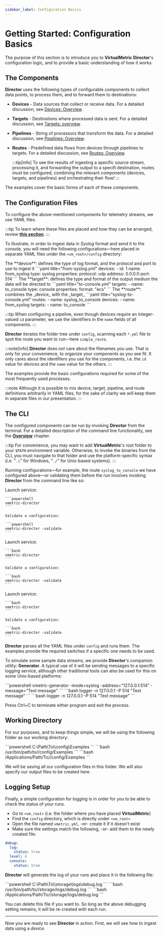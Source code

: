```yaml
---
sidebar_label: Configuration Basics
---
```


# Getting Started: Configuration Basics

The purpose of this section is to introduce you to **VirtualMetric Director**'s configuration logic, and to provide a basic understanding of how it works.

## The Components

**Director** uses the following types of configurable components to collect data points, to process them, and to forward them to destinations:

* **Devices** - Data sources that collect or receive data. For a detailed discussion, see [Devices: Overview](../configuration/devices/index.mdx#configuration).

* **Targets** - Destinations where processed data is sent. For a detailed discussion, see [Targets: overview](../configuration/targets/index.mdx#configuration).

* **Pipelines** - String of processors that transform the data. For a detailed discussion, see [Pipelines: Overview](../configuration/pipelines/index.mdx#configuration).

* **Routes** - Predefined data flows from devices through pipelines to targets. For a detailed discussion, see [Routes: Overview](../configuration/routes.mdx#configuration).

  :::tip[info]
  To see the results of ingesting a specific source stream, processing it, and forwarding the output to a specifi destination, routes _must_ be configured, combining the relevant components (devices, targets, and pipelines) and orchestrating their flow!
  :::

The examples cover the basic forms of each of these components.

## The Configuration Files

To configure the above-mentioned components for telemetry streams, we use YAML files.

:::tip
To learn where these files are placed and how they can be arranged, review [**this section**](../configuration/index.mdx#managing-yaml-files).
:::

To illustrate, in order to ingest data in _Syslog_ format and send it to the console, you will need the following configurations&mdash;here placed in separate YAML files under the `<vm_root>/config` directory:

<ExampleGrid>
  <CommentCol>
    The **device**: defines the type of log format, and the protocol and port to use to ingest it
  </CommentCol>
  <CodeCol>
    ```yaml title="from-syslog.yml"
    devices:
      - id: 1
        name: from_syslog
        type: syslog
        properties:
          protocol: udp
          address: 0.0.0.0
          port: 514
    ```
  </CodeCol>
  <CommentCol>
    The **target**: defines the type and format of the output medium the data will be directed to
  </CommentCol>
  <CodeCol>
    ```yaml title="to-console.yml"
    targets:
      - name: to_console
        type: console
        properties:
          format: "ecs"
    ```
  </CodeCol>
  <CommentCol>
    The **route**: combines the _device_ with the _target_
  </CommentCol>
  <CodeCol>
    ```yaml title="syslog-to-console.yml"
    routes:
      - name: syslog_to_console
        devices:
          - name: from_syslog
        targets:
          - name: to_console
    ```
  </CodeCol>
</ExampleGrid>

:::tip
When configuring a pipeline, even though devices require an integer-valued `id` parameter, we use the identifiers in the `name` fields of all components.
:::

 **Director** iterates the folder tree under `config`, scanning each `*.yml` file to spot the route you want to run&mdash;here `simple_route`.

 :::note[info]
 **Director** does _not_ care about the filenames you use. That is only for your convenience, to organize your components as you see fit. It only cares about the identifiers you use for the components, i.e. the `id` value for devices and the `name` value for the others.
 :::

The examples provide the basic configurations required for some of the most frequently used processes.

:::note
Although it is possible to mix device, target, pipeline, and route definitions arbitrarily in YAML files, for the sake of clarity we will keep them in separate files in our presentation.
:::

## The CLI

The configured components can be run by invoking **Director** from the terminal. For a detailed description of the command line functionality, see the [**Overview**](../cli/director.mdx) chapter.

:::tip
For convenience, you may want to add **VirtualMetric**'s root folder to your `$PATH` environment variable. Otherwise, to invoke the binaries from the CLI, you must navigate to that folder and use the platform-specific syntax (i.e. "`.\`" for Windows, "`./`" for Unix-based systems).
:::

Running configurations&mdash;for example, the route `syslog_to_console` we have configured above&mdash;or validating them before the run involves invoking **Director** from the command line like so:

<Tabs>
  <TabItem value="windows" label="Windows" default>
    Launch service:

    ```powershell
    vmetric-director
    ```

    Validate a configuration:

    ```powershell
    vmetric-director -validate
    ```
  </TabItem>    
  <TabItem value="linux" label="Linux">
    Launch service:

    ```bash
    vmetric-director
    ```

    Validate a configuration:

    ```bash
    vmetric-director -validate
    ```
  </TabItem>
  <TabItem value="macos" label="macOS">
    Launch service:

    ```bash
    vmetric-director
    ```

    Validate a configuration:

    ```bash
    vmetric-director -validate
    ```
  </TabItem>
</Tabs>

**Director** parses all the YAML files under `config` and runs them. The examples provide the required switches if a specific one needs to be used.

To simulate some sample data streams, we provide **Director**'s companion utility: **Generator**. A typical use of it will be sending messages to a specific logging service, although other traditional tools can also be used for this on some Unix-based platforms:

<Tabs>
  <TabItem value="windows" label="Windows" default>
    ```powershell
    vmetric-generator -mode=syslog -address="127.0.0.1:514" -message="Text message"
    ```
  </TabItem>    
  <TabItem value="linux" label="Linux">
    ```bash
    logger -n 127.0.0.1 -P 514 "Text message"
    ```
  </TabItem>
  <TabItem value="macos" label="macOS">
    ```bash
    logger -n 127.0.0.1 -P 514 "Text message"
    ```
  </TabItem>
</Tabs>

Press <kb-short>Ctrl+C</kb-short> to terminate either program and exit the process.

## Working Directory

For our purposes, and to keep things simple, we will be using the following folder as our working directory:

<Tabs>
  <TabItem value="windows" label="Windows" default>
    ```powershell
    C:\Path\To\<vm_root>\config\Examples
    ```
  </TabItem>    
  <TabItem value="linux" label="Linux">
    ```bash
    /usr/bin/path/to/<vm_root>/config/Examples
    ```
  </TabItem>
  <TabItem value="macos" label="macOS">
    ```bash
    /Applications/Path/To/<vm_root>/config/Examples
    ```
  </TabItem>
</Tabs>

We will be saving all our configuration files in this folder. We will also specify our output files to be created here.

## Logging Setup

Finally, a simple configuration for logging is in order for you to be able to check the status of your runs.

* Go to `<vm_root>` (i.e. the folder where you have placed **VirtualMetric**)
* Find the `config` directory, which is directly under `<vm_root>`
* Open the file named `vmetric.yml`, -or- create it if it doesn't exist
* Make sure the settings match the following, -or- add them to the newly created file:

```yaml
debug:
  log:
    status: true
  level: 4
  console:
    status: true
```

**Director** will generate the log of your runs and place it in the following file:

<Tabs>
  <TabItem value="windows" label="Windows" default>
    ```powershell
    C:\Path\To\<vm_root>\storage\logs\debug.log
    ```
  </TabItem>

  <TabItem value="linux" label="Linux">
    ```bash
    /usr/bin/path/to/<vm_root>/storage/logs/debug.log
    ```
  </TabItem>

  <TabItem value="macos" label="macOS">
    ```bash
    /Applications/Path/To/<vm_root>/storage/logs/debug.log
    ```
  </TabItem>
</Tabs>

You can delete this file if you want to. So long as the above debugging setting remains, it will be re-created with each run.

---

Now you are ready to see **Director** in action. First, we will see how to ingest data using a _device_.
